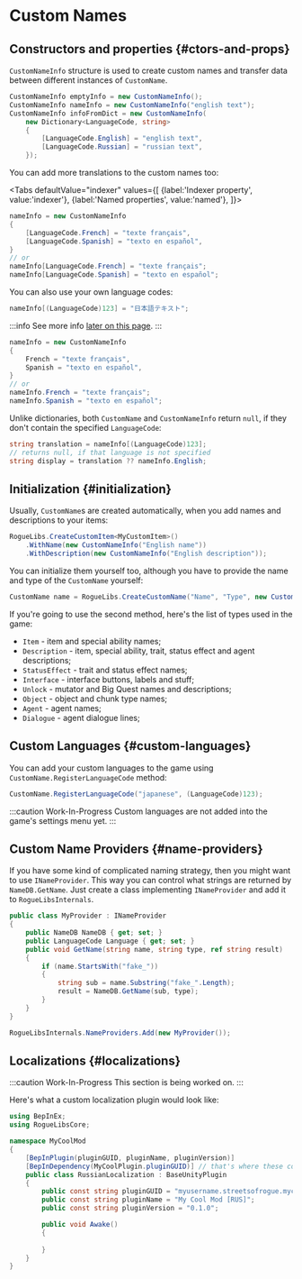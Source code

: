 # Custom Names


## Constructors and properties {#ctors-and-props}

`CustomNameInfo` structure is used to create custom names and transfer data between different instances of `CustomName`.

```csharp
CustomNameInfo emptyInfo = new CustomNameInfo();
CustomNameInfo nameInfo = new CustomNameInfo("english text");
CustomNameInfo infoFromDict = new CustomNameInfo(
    new Dictionary<LanguageCode, string>
    {
        [LanguageCode.English] = "english text",
        [LanguageCode.Russian] = "russian text",
    });
```

You can add more translations to the custom names too:

<Tabs
    defaultValue="indexer"
    values={[
        {label:'Indexer property', value:'indexer'},
        {label:'Named properties', value:'named'},
    ]}>
<TabItem value="indexer">

```csharp
nameInfo = new CustomNameInfo
{
    [LanguageCode.French] = "texte français",
    [LanguageCode.Spanish] = "texto en español",
}
// or
nameInfo[LanguageCode.French] = "texte français";
nameInfo[LanguageCode.Spanish] = "texto en español";
```

You can also use your own language codes:

```csharp
nameInfo[(LanguageCode)123] = "日本語テキスト";
```

:::info
See more info [later on this page](#custom-languages).
:::

</TabItem>
<TabItem value="named">

```csharp
nameInfo = new CustomNameInfo
{
    French = "texte français",
    Spanish = "texto en español",
}
// or
nameInfo.French = "texte français";
nameInfo.Spanish = "texto en español";
```

</TabItem>
</Tabs>

Unlike dictionaries, both `CustomName` and `CustomNameInfo` return `null`, if they don't contain the specified `LanguageCode`:

```csharp
string translation = nameInfo[(LanguageCode)123];
// returns null, if that language is not specified
string display = translation ?? nameInfo.English;
```

## Initialization {#initialization}

Usually, `CustomName`s are created automatically, when you add names and descriptions to your items:

```csharp
RogueLibs.CreateCustomItem<MyCustomItem>()
    .WithName(new CustomNameInfo("English name"))
    .WithDescription(new CustomNameInfo("English description"));
```

You can initialize them yourself too, although you have to provide the name and type of the `CustomName` yourself:

```csharp
CustomName name = RogueLibs.CreateCustomName("Name", "Type", new CustomNameInfo("Info"));
```

If you're going to use the second method, here's the list of types used in the game:

- `Item` - item and special ability names;
- `Description` - item, special ability, trait, status effect and agent descriptions;
- `StatusEffect` - trait and status effect names;
- `Interface` - interface buttons, labels and stuff;
- `Unlock` - mutator and Big Quest names and descriptions;
- `Object` - object and chunk type names;
- `Agent` - agent names;
- `Dialogue` - agent dialogue lines;

## Custom Languages {#custom-languages}

You can add your custom languages to the game using `CustomName.RegisterLanguageCode` method:

```csharp
CustomName.RegisterLanguageCode("japanese", (LanguageCode)123);
```

:::caution Work-In-Progress
Custom languages are not added into the game's settings menu yet.
:::

## Custom Name Providers {#name-providers}

If you have some kind of complicated naming strategy, then you might want to use `INameProvider`. This way you can control what strings are returned by `NameDB.GetName`. Just create a class implementing `INameProvider` and add it to `RogueLibsInternals`.

```csharp title="MyProvider.cs"
public class MyProvider : INameProvider
{
    public NameDB NameDB { get; set; }
    public LanguageCode Language { get; set; }
    public void GetName(string name, string type, ref string result)
    {
        if (name.StartsWith("fake_"))
        {
            string sub = name.Substring("fake_".Length);
            result = NameDB.GetName(sub, type);
        }
    }
}
```

```csharp
RogueLibsInternals.NameProviders.Add(new MyProvider());
```

## Localizations {#localizations}

:::caution Work-In-Progress
This section is being worked on.
:::

Here's what a custom localization plugin would look like:

```csharp
using BepInEx;
using RogueLibsCore;

namespace MyCoolMod
{
    [BepInPlugin(pluginGUID, pluginName, pluginVersion)]
    [BepInDependency(MyCoolPlugin.pluginGUID)] // that's where these consts come in handy
    public class RussianLocalization : BaseUnityPlugin
    {
        public const string pluginGUID = "myusername.streetsofrogue.mycoolmod.russian";
        public const string pluginName = "My Cool Mod [RUS]";
        public const string pluginVersion = "0.1.0";

        public void Awake()
        {
            
        }
    }
}
```
